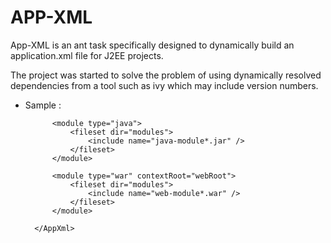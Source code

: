 APP-XML
======

App-XML is an ant task specifically designed to dynamically build an application.xml file for J2EE projects.

The project was started to solve the problem of using dynamically resolved dependencies from a tool such as ivy which may include version numbers. 


* Sample :

 	<target name="use" description="Use the Task to create Application.xml" depends="jar">
		<taskdef name="AppXml" classname="net.dev.jcd.ant.app.AppXml" classpath="${ant.project.name}.jar" />
		<AppXml appxml="application.xml" displayname="app-name" librarydirectory="libs" j2eeversion="6">
			<module type="ejb">
				<fileset dir="modules">
					<include name="module*.jar" />
				</fileset>
			</module>
			
			<module type="java">
				<fileset dir="modules">
					<include name="java-module*.jar" />
				</fileset>
			</module>

			<module type="war" contextRoot="webRoot">
				<fileset dir="modules">
					<include name="web-module*.war" />
				</fileset>
			</module>

		</AppXml>

	</target>